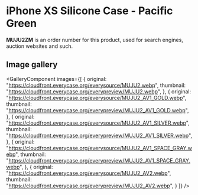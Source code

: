 
# iPhone XS Silicone Case - Pacific Green

<Callout type='info' emoji='👉🏻'>**MUJU2ZM** is an order number for this product, used for search engines, auction websites and such.</Callout>

## Image gallery

<GalleryComponent
    images={[
      {
        original: "https://cloudfront.everycase.org/everysource/MUJU2.webp",
        thumbnail: "https://cloudfront.everycase.org/everypreview/MUJU2.webp",
      },
      {
        original: "https://cloudfront.everycase.org/everysource/MUJU2_AV1_GOLD.webp",
        thumbnail: "https://cloudfront.everycase.org/everypreview/MUJU2_AV1_GOLD.webp",
      },
      {
        original: "https://cloudfront.everycase.org/everysource/MUJU2_AV1_SILVER.webp",
        thumbnail: "https://cloudfront.everycase.org/everypreview/MUJU2_AV1_SILVER.webp",
      },
      {
        original: "https://cloudfront.everycase.org/everysource/MUJU2_AV1_SPACE_GRAY.webp",
        thumbnail: "https://cloudfront.everycase.org/everypreview/MUJU2_AV1_SPACE_GRAY.webp",
      },
      {
        original: "https://cloudfront.everycase.org/everysource/MUJU2_AV2.webp",
        thumbnail: "https://cloudfront.everycase.org/everypreview/MUJU2_AV2.webp",
      }
    ]}
  />
